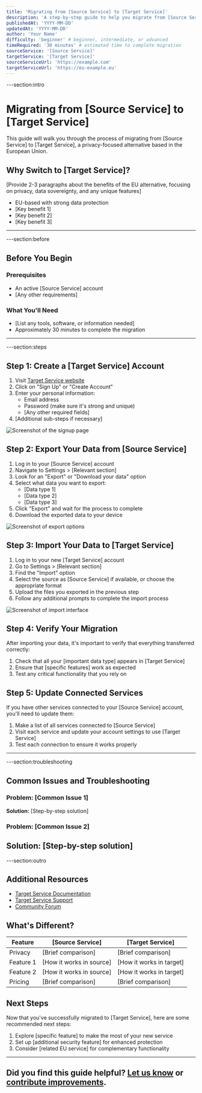 ```yaml
---
title: 'Migrating from [Source Service] to [Target Service]'
description: 'A step-by-step guide to help you migrate from [Source Service] to [Target Service], an EU-based alternative.'
publishedAt: 'YYYY-MM-DD'
updatedAt: 'YYYY-MM-DD'
author: 'Your Name'
difficulty: 'beginner' # beginner, intermediate, or advanced
timeRequired: '30 minutes' # estimated time to complete migration
sourceService: '[Source Service]'
targetService: '[Target Service]'
sourceServiceUrl: 'https://example.com'
targetServiceUrl: 'https://eu-example.eu'
---
```


---section:intro

# Migrating from [Source Service] to [Target Service]

This guide will walk you through the process of migrating from [Source Service] to [Target Service], a privacy-focused alternative based in the European Union.

## Why Switch to [Target Service]?

[Provide 2-3 paragraphs about the benefits of the EU alternative, focusing on privacy, data sovereignty, and any unique features]

- EU-based with strong data protection
- [Key benefit 1]
- [Key benefit 2]
- [Key benefit 3]

---

---section:before

## Before You Begin

### Prerequisites

- An active [Source Service] account
- [Any other requirements]

### What You'll Need

- [List any tools, software, or information needed]
- Approximately 30 minutes to complete the migration

---

---section:steps

## Step 1: Create a [Target Service] Account

1. Visit [Target Service website](https://eu-example.eu)
2. Click on "Sign Up" or "Create Account"
3. Enter your personal information:
   - Email address
   - Password (make sure it's strong and unique)
   - [Any other required fields]
4. [Additional sub-steps if necessary]

![Screenshot of the signup page](./images/signup-page.png)

## Step 2: Export Your Data from [Source Service]

1. Log in to your [Source Service] account
2. Navigate to Settings > [Relevant section]
3. Look for an "Export" or "Download your data" option
4. Select what data you want to export:
   - [Data type 1]
   - [Data type 2]
   - [Data type 3]
5. Click "Export" and wait for the process to complete
6. Download the exported data to your device

![Screenshot of export options](./images/export-options.png)

## Step 3: Import Your Data to [Target Service]

1. Log in to your new [Target Service] account
2. Go to Settings > [Relevant section]
3. Find the "Import" option
4. Select the source as [Source Service] if available, or choose the appropriate format
5. Upload the files you exported in the previous step
6. Follow any additional prompts to complete the import process

![Screenshot of import interface](./images/import-interface.png)

## Step 4: Verify Your Migration

After importing your data, it's important to verify that everything transferred correctly:

1. Check that all your [important data type] appears in [Target Service]
2. Ensure that [specific features] work as expected
3. Test any critical functionality that you rely on

## Step 5: Update Connected Services

If you have other services connected to your [Source Service] account, you'll need to update them:

1. Make a list of all services connected to [Source Service]
2. Visit each service and update your account settings to use [Target Service]
3. Test each connection to ensure it works properly

---

---section:troubleshooting

## Common Issues and Troubleshooting

### Problem: [Common Issue 1]

**Solution:** [Step-by-step solution]

### Problem: [Common Issue 2]

## **Solution:** [Step-by-step solution]

---section:outro

## Additional Resources

- [Target Service Documentation](https://docs.eu-example.eu)
- [Target Service Support](https://support.eu-example.eu)
- [Community Forum](https://community.eu-example.eu)

## What's Different?

| Feature   | [Source Service]         | [Target Service]         |
| --------- | ------------------------ | ------------------------ |
| Privacy   | [Brief comparison]       | [Brief comparison]       |
| Feature 1 | [How it works in source] | [How it works in target] |
| Feature 2 | [How it works in source] | [How it works in target] |
| Pricing   | [Brief comparison]       | [Brief comparison]       |

## Next Steps

Now that you've successfully migrated to [Target Service], here are some recommended next steps:

1. Explore [specific feature] to make the most of your new service
2. Set up [additional security feature] for enhanced protection
3. Consider [related EU service] for complementary functionality

---

## Did you find this guide helpful? [Let us know](https://github.com/yourusername/switch-to.eu/issues) or [contribute improvements](https://github.com/yourusername/switch-to.eu/pulls).
